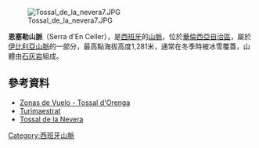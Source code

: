 [[Image:Tossal_de_la_nevera7.JPG|right]]

{{Coord|40|23|15|N|0|4|15|W|display=title}} 

'''恩塞勒山脈'''（Serra d'En Celler），是[[西班牙|西班牙]]的[[山脈|山脈]]，位於[[華倫西亞自治區|華倫西亞自治區]]，屬於[[伊比利亞山脈|伊比利亞山脈]]的一部分，最高點海拔高度1,281米，通常在冬季時被冰雪覆蓋，山體由[[石灰岩|石灰岩]]組成。

==參考資料==
* [http://www.zonasdevuelo.com/zonasvuelo.html?fz=217 Zonas de Vuelo - Tossal d'Orenga] {{Wayback|url=http://www.zonasdevuelo.com/zonasvuelo.html?fz=217 |date=20160304105223 }}
* [https://web.archive.org/web/20110911205450/http://www.casaruralcastellon.com/turiingles/activitis.htm Turimaestrat]
*[http://www.catimenu.com/nevera.htm Tossal de la Nevera] {{Wayback|url=http://www.catimenu.com/nevera.htm |date=20171106235813 }}

{{Spain-geo-stub}}
[[Category:西班牙山脈|Category:西班牙山脈]]